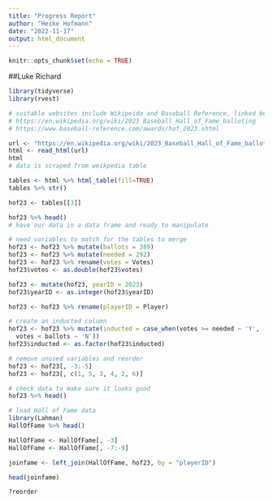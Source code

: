 ```yaml
---
title: "Progress Report"
author: "Heike Hofmann"
date: "2022-11-17"
output: html_document
---
```


```r
knitr::opts_chunk$set(echo = TRUE)
```

##Luke Richard


```r
library(tidyverse)
library(rvest)

# suitable websites include Wikipeida and Baseball Reference, linked below
# https://en.wikipedia.org/wiki/2023_Baseball_Hall_of_Fame_balloting
# https://www.baseball-reference.com/awards/hof_2023.shtml

url <- "https://en.wikipedia.org/wiki/2023_Baseball_Hall_of_Fame_balloting"
html <- read_html(url)
html
# data is scraped from weikpedia table

tables <- html %>% html_table(fill=TRUE)
tables %>% str()

hof23 <- tables[[3]]

hof23 %>% head()
# have our data in a data frame and ready to manipulate

# need variables to match for the tables to merge
hof23 <- hof23 %>% mutate(ballots = 389)
hof23 <- hof23 %>% mutate(needed = 292)
hof23 <- hof23 %>% rename(votes = Votes)
hof23$votes <- as.double(hof23$votes)

hof23 <- mutate(hof23, yearID = 2023)
hof23$yearID <- as.integer(hof23$yearID)

hof23 <- hof23 %>% rename(playerID = Player)

# create an inducted column
hof23 <- hof23 %>% mutate(inducted = case_when(votes >= needed ~ 'Y',
  votes < ballots ~ 'N'))
hof23$inducted <- as.factor(hof23$inducted)

# remove unused variables and reorder
hof23 <- hof23[, -3:-5]
hof23 <- hof23[, c(1, 5, 3, 4, 2, 6)]

# check data to make sure it looks good
hof23 %>% head()

# load Hall of Fame data
library(Lahman)
HallOfFame %>% head()

HallOfFame <- HallOfFame[, -3]
HallOfFame <- HallOfFame[, -7:-9]

joinfame <- left_join(HallOfFame, hof23, by = "playerID")

head(joinfame)

?reorder
```

